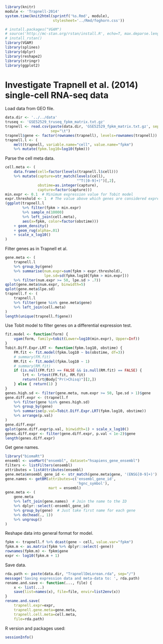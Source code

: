 ```r
library(knitr)
module <- 'Trapnell-2014'
system.time(knit2html(sprintf('%s.Rmd', module),
                      stylesheet='../Rmd/foghorn.css'))

```

```r
# install.packages("VGAM")
# source('http://mc-stan.org/rstan/install.R', echo=T, max.deparse.length=2000)
# install_rstan()
library(VGAM)
library(splines)
library(dplyr)
library(reshape2)
library(stringr)
library(ggplot2)

```


# Investigate Trapnell et al. (2014) single-cell RNA-seq data

Load data from GEO file.
```r
data.dir <- '../../data'
truseq <- 'GSE52529_truseq_fpkm_matrix.txt.gz'
trapnell <- read.csv(paste(data.dir, 'GSE52529_fpkm_matrix.txt.gz', sep='/'),
                     sep="\t")
trapnell$gene <- factor(rownames(trapnell), levels=rownames(trapnell))
trapnell.l <- (
    melt(trapnell, variable.name="cell", value.name="fpkm")
    %>% mutate(fpkm.log10=log10(fpkm)))

```

Parse the cell meta data.
```r
cell.meta <- (
    data.frame(cell=factor(levels(trapnell.l$cell)))
    %>% mutate(capture=str_match(levels(cell),
                                 "^T([0-9]+)")[,2],
               obstime=as.integer(capture),
               capture=factor(capture)))
min.expr <- 0.1  # Minimum expression value for Tobit model
expr.threshold <- 1  # The value above which genes are considered expressed
(ggplot(trapnell.l
        %>% filter(fpkm > min.expr)
        %>% sample_n(10000)
        %>% left_join(cell.meta),
        aes(x=fpkm, color=factor(obstime)))
    + geom_density()
    + geom_rug(alpha=.01)
    + scale_x_log10()
)

```


Filter genes as in Trapnell et al.
```r
gene.meta <- (
    trapnell.l
    %>% group_by(gene)
    %>% summarise(num.expr=sum(fpkm > expr.threshold),
                  lpe.sd=sd(fpkm.log10[fpkm > min.expr]))
    %>% filter(num.expr >= 50, lpe.sd > .7))
qplot(gene.meta$num.expr, binwidth=5)
qplot(gene.meta$lpe.sd)
trapnell.f <- (
    trapnell.l
    %>% filter(gene %in% gene.meta$gene)
    %>% left_join(cell.meta)
)
length(unique(trapnell.f$gene))

```


Use Tobit model to filter genes on a differential expression test.
```r
fit.model <- function(form) {
    vgam(form, family=tobit(Lower=log10(min.expr), Upper=Inf))
}
Tobit.Diff.Expr.LRT <- function(fpkm.log10, obstime) {
    FM.fit <- fit.model(fpkm.log10 ~ bs(obstime, df=3))
    # summary(FM.fit)
    RM.fit <- fit.model(fpkm.log10 ~ 1)
    # summary(RM.fit)
    if (is.null(FM.fit) == FALSE && is.null(RM.fit) == FALSE) {
        lrt <- lrtest(FM.fit, RM.fit)
        return(lrt@Body["Pr(>Chisq)"][2,])
    } else { return(1) }
}
genes.high.sd <- filter(gene.meta, num.expr >= 50, lpe.sd > 1)$gene
gene.diff.expr <- (trapnell.f
    %>% filter(gene %in% genes.high.sd)
    %>% group_by(gene)
    %>% summarise(p.val=Tobit.Diff.Expr.LRT(fpkm.log10, obstime))
    %>% arrange(p.val)
)
gene.diff.expr
qplot(gene.diff.expr$p.val, binwidth=1) + scale_x_log10()
genes.diff.expr <- filter(gene.diff.expr, p.val < 1e-2)$gene
length(genes.diff.expr)

```


Get gene names.
```r
library("biomaRt")
ensembl <- useMart("ensembl", dataset="hsapiens_gene_ensembl")
filters <- listFilters(ensembl)
attributes = listAttributes(ensembl)
gene.meta$ensembl_gene_id <- str_match(gene.meta$gene, '(ENSG[0-9]+)')[,1]
gene.names <- getBM(attributes=c('ensembl_gene_id',
                                 'hgnc_symbol'),
                    mart = ensembl)
gene.meta <- (
    gene.meta
    %>% left_join(gene.names)  # Join the name to the ID
    %>% dplyr::select(-ensembl_gene_id)
    %>% group_by(gene)  # Just take first name for each gene
    %>% do(head(., 1))
    %>% ungroup()
)

```


Reshape data into general format for model.
```r
fpkm <- trapnell.f %>% dcast(gene ~ cell, value.var="fpkm")
fpkm.m <- as.matrix(fpkm %>% dplyr::select(-gene))
rownames(fpkm.m) <- fpkm$gene
expr <- log10(fpkm.m + 1)

```

Save data.
```r
rda.path <- paste(data.dir, "TrapnellDeLorean.rda", sep="/")
message('Saving expression data and meta-data to: ', rda.path)
rename.and.save <- function(..., file) {
    x <- list(...)
    save(list=names(x), file=file, envir=list2env(x))
}
rename.and.save(
    trapnell.expr=expr,
    trapnell.gene.meta=gene.meta,
    trapnell.cell.meta=cell.meta,
    file=rda.path)

```

R version and packages used:
```r
sessionInfo()

```
